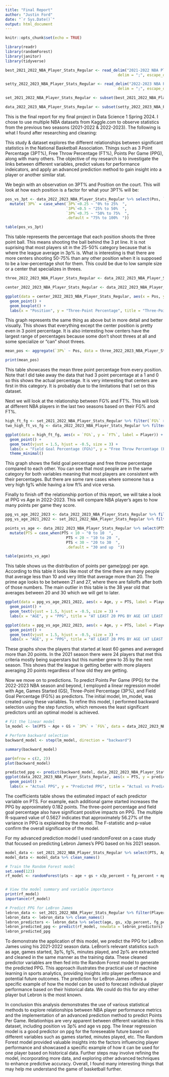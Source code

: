 ---
title: "Final Report"
author: "Justin Ford"
date: "`r Sys.Date()`"
output: html_document
---

```{r setup, include=FALSE}
knitr::opts_chunk$set(echo = TRUE)

library(readr)
library(randomForest)
library(janitor)
library(tidyverse)

best_2021_2022_NBA_Player_Stats_Regular <- read_delim("2021-2022 NBA Player Stats - Regular.csv", 
                                                  delim = ";", escape_double = FALSE, trim_ws = TRUE)

setty_2022_2023_NBA_Player_Stats_Regular <- read_delim("2022-2023 NBA Player Stats - Regular.csv", 
                                                  delim = ";", escape_double = FALSE, trim_ws = TRUE)

set_2021_2022_NBA_Player_Stats_Regular <- subset(best_2021_2022_NBA_Player_Stats_Regular, Pos == "C" | Pos == "PG" | Pos == "SG" | Pos == "SF" | Pos == "PF")

data_2022_2023_NBA_Player_Stats_Regular <- subset(setty_2022_2023_NBA_Player_Stats_Regular, Pos == "C" | Pos == "PG" | Pos == "SG" | Pos == "SF" | Pos == "PF")

```


This is the final report for my final project in Data Science 1 Spring 2024. I chose to use multiple NBA datasets from Kaggle.com to observe statistics from the previous two seasons (2021-2022 & 2022-2023). The following is what I found after researching and cleaning:

This study & dataset explores the different relationships between significant statistics in the National Basketball Association. Things such as 3 Point Percentage (3PT%), Free Throw Percentage (FT%), Points Per Game (PPG), along with many others. The objective of my research is to investigate the links between different variables, predict values for performance indeicators, and apply an advanced prediction method to gain insight into a player or another similar stat. 

We begin with an observation on 3PT% and Position on the court. This will look at how each position is a factor for what your 3PT% will be:

```{r three}
pos_vs_3pt <- data_2022_2023_NBA_Player_Stats_Regular %>% select(Pos, `3P%`) %>% 
  mutate(`3P%` = case_when(`3P%`<0.25 ~ "0% to 25%  ",
                           `3P%`<0.5 ~ "25% to 50%  ",
                           `3P%`<0.75 ~ "50% to 75%  ",
                           .default = "75% to 100%  "))

table(pos_vs_3pt)
```
This table represents the percentage that each position shoots the three point ball. This means shooting the ball behind the 3 pt line.
It is not suprising that most players sit in the 25-50% category because that is where the league average in 3p% is. What is interesting is that there are more centers shooting 50-75% than any other position when it is supposed to be a low-percentage shot for them. This could be due to low sample size or a center that specializes in threes.

```{r pos}
three_2022_2023_NBA_Player_Stats_Regular <- data_2022_2023_NBA_Player_Stats_Regular %>% filter(`3P%` < 1.000 & `3P%` > 0.000 & `3P%` > 0.5)

center_2022_2023_NBA_Player_Stats_Regular <- data_2022_2023_NBA_Player_Stats_Regular %>% filter(`3P%` < 1.000)

ggplot(data = center_2022_2023_NBA_Player_Stats_Regular, aes(x = Pos, y = `3P%`)) +
  geom_point() +  
  geom_boxplot() +  
  labs(x = "Position", y = "Three-Point Percentage", title = "Three-Point Percentage by Position")

```
This graph represents the same thing as above but in more detail and better visually. This shows that everything except the center position is pretty even in 3 point percentage. It is also interesting how centers have the largest range of percentages because some don't shoot threes at all and some specialize or "can" shoot threes. 

```{r mean}
mean_pos <- aggregate(`3P%` ~ Pos, data = three_2022_2023_NBA_Player_Stats_Regular, FUN = mean, na.rm = TRUE)

print(mean_pos)

```

This table showcases the mean three point percentage from every position. Note that I did take away the data that had 3 point percentage at a 1 and 0 so this shows the actual percentage. It is very interesting that centers are first in this category. It is probably due to the limitations that I set on this dataset. 

Next we will look at the relationship between FG% and FT%. This will look at different NBA players in the last two seasons based on their FG% and FT%.


```{r free}
high_ft_fg <- set_2021_2022_NBA_Player_Stats_Regular %>% filter(`FG%` >= 0.48 & `FT%` >= 0.79 & FTA >= 1)
two_high_ft_vs_fg <- data_2022_2023_NBA_Player_Stats_Regular %>% filter(`FG%` >= 0.5 & `FT%` >= 0.79 & FTA >= 1)

ggplot(data = high_ft_fg, aes(x = `FG%`, y = `FT%`, label = Player)) +
  geom_point() +  
  geom_text(vjust = 1.5, hjust = -0.5, size = 3) + 
  labs(x = "Field Goal Percentage (FG%)", y = "Free Throw Percentage (FT%)", title = "FG% vs FT% per Player") + 
  theme_minimal()
```


This graph shows the field goal percentage and free throw percentage compared to each other. You can see that most people are in the same category for both variables meaning that most players are consistent with their percentages. But there are some rare cases where someone has a very high fg% while having a low ft% and vice versa.


Finally to finish off the relationship portion of this report, we will take a look at PPG vs Age in 2022-2023. This will compare NBA player's ages to how many points per game they score. 


```{r  age}
ppg_vs_age_2022_2023 <- data_2022_2023_NBA_Player_Stats_Regular %>% filter(PTS >= 20, GS > 60)
ppg_vs_age_2021_2022 <- set_2021_2022_NBA_Player_Stats_Regular %>% filter(PTS >= 20, GS > 60)

points_vs_age <- data_2022_2023_NBA_Player_Stats_Regular %>% select(PTS, Age) %>% 
  mutate(PTS = case_when(PTS < 10 ~ "0 to 10  ",
                           PTS < 20 ~ "10 to 20  ",
                           PTS < 30 ~ "20 to 30  ",
                           .default = "30 and up  "))

table(points_vs_age)
```
This table shows us the distribution of points per game(ppg) per age. According to this table it looks like most of the time there are many people that average less than 10 and very little that average more than 20. The prime age looks to be between 21 and 27, where there are falloffs after both of those numbers. The main outlier in this table is the 38 year old that averages between 20 and 30 which we will get to later. 

```{r  ppg}
ggplot(data = ppg_vs_age_2021_2022, aes(x = Age, y = PTS, label = Player)) +
  geom_point() + 
  geom_text(vjust = 1.5, hjust = -0.5, size = 3) + 
  labs(x = "AGE", y = "PPG", title = "AT LEAST 20 PPG BY AGE (AT LEAST 60 STARTS)")

ggplot(data = ppg_vs_age_2022_2023, aes(x = Age, y = PTS, label = Player)) +
  geom_point() + 
  geom_text(vjust = 1.5, hjust = -0.5, size = 3) + 
  labs(x = "AGE", y = "PPG", title = "AT LEAST 20 PPG BY AGE (AT LEAST 60 STARTS)")

```

These graphs show the players that started at least 60 games and averaged more than 20 points.  In the 2021 season there were 24 players that met this criteria mostly being superstars but this number grew to 35 by the next season. This shows that the league is getting better with more players averaging 20 points regardless of how old they are getting. 



Now we move on to predictions. To predict Points Per Game (PPG) for the 2022-2023 NBA season and beyond, I employed a linear regression model with Age, Games Started (GS), Three-Point Percentage (3P%), and Field Goal Percentage (FG%) as predictors. The initial model, lm_model, was created using these variables. To refine this model, I performed backward selection using the step function, which removes the least significant predictors until an optimal model is achieved. 


```{r  regression}

# Fit the linear model
lm_model <- lm(PTS ~ Age + GS + `3P%` + `FG%`, data = data_2022_2023_NBA_Player_Stats_Regular)

# Perform backward selection
backward_model <- step(lm_model, direction = "backward")

summary(backward_model)

par(mfrow = c(2, 2))
plot(backward_model)

predicted_ppg <- predict(backward_model, data_2022_2023_NBA_Player_Stats_Regular)
ggplot(data_2022_2023_NBA_Player_Stats_Regular, aes(x = PTS, y = predicted_ppg)) +
  geom_point() +
  labs(x = "Actual PPG", y = "Predicted PPG", title = "Actual vs Predicted PPG")

```


The coefficients table shows the estimated impact of each predictor variable on PTS. For example, each additional game started increases the PPG by approximately 0.182 points. The three-point percentage and field goal percentage also have significant positive impacts on PPG. The multiple R-squared value of 0.5627 indicates that approximately 56.27% of the variance in PPG is explained by the model. The F-statistic and p-value confirm the overall significance of the model.


For my advanced prediction model I used randomForest on a case study that focused on predicting Lebron James's PPG based on his 2021 season. 

```{r case}
model_data <- set_2021_2022_NBA_Player_Stats_Regular %>% select(PTS, Age, GS, `3P%`, `FG%`, `FT%`, MP, `2P%`)
model_data <- model_data %>% clean_names()

# Train the Random Forest model
set.seed(123)
rf_model <- randomForest(pts ~ age + gs + x3p_percent + fg_percent + mp + x2p_percent, data = model_data, importance = TRUE)


# View the model summary and variable importance
print(rf_model)
importance(rf_model)

# Predict PPG for LeBron James
lebron_data <- set_2021_2022_NBA_Player_Stats_Regular %>% filter(Player == "LeBron James")
lebron_data <- lebron_data %>% clean_names()
lebron_predictors <- lebron_data %>% select(age, gs, x3p_percent, fg_percent, mp, x2p_percent)
lebron_predicted_ppg <- predict(rf_model, newdata = lebron_predictors)
lebron_predicted_ppg
```


To demonstrate the application of this model, we predict the PPG for LeBron James using his 2021-2022 season data. LeBron's relevant statistics such as age, games started, 3p%, fg%, minutes played, and 2p% are extracted and cleaned in the same manner as the training data. These cleaned predictor variables are then fed into the Random Forest model to generate the predicted PPG. This approach illustrates the practical use of machine learning in sports analytics, providing insights into player performance and potential future outcomes. The prediction for LeBron James offers a specific example of how the model can be used to forecast individual player performance based on their historical data. We could do this for any other player but Lebron is the most known.



In conclusion this analysis demonstrates the use of various statistical methods to explore relationships between NBA player performance metrics and the implementation of an advanced prediction method to predict Points Per Game. Relationhips are very apparent between different variables in this dataset, including position vs 3p% and age vs ppg. The linear regression model is a good predictor on ppg for the foreseeable future based on different variables such as games started, minutes played, etc. The Random Forest model provided valuable insights into the factors influencing player performance and showcased a specific example of how it can be used for one player based on historical data. Further steps may involve refining the model, incorporating more data, and exploring other advanced techniques to enhance predictive accuracy. Overall, I found many interesting things that may help me understand the game of basketball further. 







